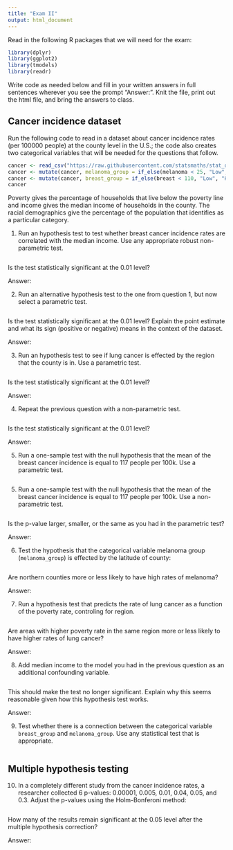 ```yaml
---
title: "Exam II"
output: html_document
---
```


Read in the following R packages that we will need for the exam:

```r
library(dplyr)
library(ggplot2)
library(tmodels)
library(readr)
```

Write code as needed below and fill in your written answers in full
sentences wherever you see the prompt "Answer:". Knit the file,
print out the html file, and bring the answers to class.

## Cancer incidence dataset

Run the following code to read in a dataset about cancer incidence rates
(per 100000 people) at the county level in the U.S.; the code also creates
two categorical variables that will be needed for the questions that follow.

```r
cancer <- read_csv("https://raw.githubusercontent.com/statsmaths/stat_data/gh-pages/cancer_inc_data.csv")
cancer <- mutate(cancer, melanoma_group = if_else(melanoma < 25, "Low", "High"))
cancer <- mutate(cancer, breast_group = if_else(breast < 110, "Low", "High"))
cancer
```

Poverty gives the percentage of households that live below the poverty line and income
gives the median income of households in the county. The racial demographics give the
percentage of the population that identifies as a particular category.

1. Run an hypothesis test to test whether breast cancer incidence rates are correlated
with the median income. Use any appropriate robust non-parametric test.

```r

```

Is the test statistically significant at the 0.01 level?

Answer:

2. Run an alternative hypothesis test to the one from question 1, but now select a
parametric test.

```r

```

Is the test statistically significant at the 0.01 level? Explain the point
estimate and what its sign (positive or negative) means in the context of
the dataset.

Answer:

3. Run an hypothesis test to see if lung cancer is effected by the region that
the county is in. Use a parametric test.

```r

```

Is the test statistically significant at the 0.01 level?

Answer:

4. Repeat the previous question with a non-parametric test.

```r

```

Is the test statistically significant at the 0.01 level?

Answer:

5. Run a one-sample test with the null hypothesis that the mean
of the breast cancer incidence is equal to 117 people per 100k.
Use a parametric test.

```r

```

5. Run a one-sample test with the null hypothesis that the mean
of the breast cancer incidence is equal to 117 people per 100k.
Use a non-parametric test.

```r

```

Is the p-value larger, smaller, or the same as you had in the
parametric test?

Answer:

6. Test the hypothesis that the categorical variable
melanoma group (`melanoma_group`) is effected by the latitude of county:

```r

```

Are northern counties more or less likely to have high rates of melanoma?

Answer:

7. Run a hypothesis test that predicts the rate of lung cancer as a function
of the poverty rate, controling for region.

```r

```

Are areas with higher poverty rate in the same region more or less likely
to have higher rates of lung cancer?

Answer:

8. Add median income to the model you had in the previous question as
an additional confounding variable.

```r

```

This should make the test no longer significant. Explain why this seems
reasonable given how this hypothesis test works.

Answer:

9. Test whether there is a connection between the categorical variable
`breast_group` and `melanoma_group`. Use any statistical test that is
appropriate.

```r

```

## Multiple hypothesis testing

10. In a completely different study from the cancer incidence rates, a
researcher collected 6 p-values: 0.00001, 0.005, 0.01, 0.04, 0.05, and 0.3.
Adjust the p-values using the Holm-Bonferoni method:

```r

```

How many of the results remain significant at the 0.05 level after the
multiple hypothesis correction?

Answer:

